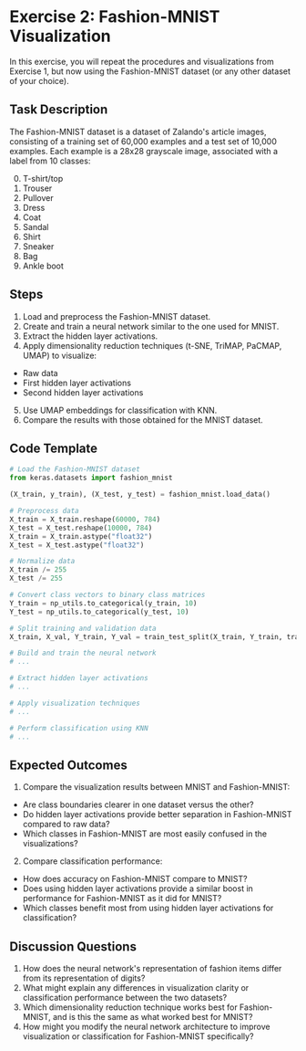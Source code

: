 # Exercise 2: Fashion-MNIST Visualization

In this exercise, you will repeat the procedures and visualizations from Exercise 1, but now using the Fashion-MNIST dataset (or any other dataset of your choice).

## Task Description

The Fashion-MNIST dataset is a dataset of Zalando's article images, consisting of a training set of 60,000 examples and a test set of 10,000 examples. Each example is a 28x28 grayscale image, associated with a label from 10 classes:

0. T-shirt/top
1. Trouser
2. Pullover
3. Dress
4. Coat
5. Sandal
6. Shirt
7. Sneaker
8. Bag
9. Ankle boot

## Steps

1. Load and preprocess the Fashion-MNIST dataset.
2. Create and train a neural network similar to the one used for MNIST.
3. Extract the hidden layer activations.
4. Apply dimensionality reduction techniques (t-SNE, TriMAP, PaCMAP, UMAP) to visualize:
- Raw data
- First hidden layer activations
- Second hidden layer activations
5. Use UMAP embeddings for classification with KNN.
6. Compare the results with those obtained for the MNIST dataset.

## Code Template

```python
# Load the Fashion-MNIST dataset
from keras.datasets import fashion_mnist

(X_train, y_train), (X_test, y_test) = fashion_mnist.load_data()

# Preprocess data
X_train = X_train.reshape(60000, 784)
X_test = X_test.reshape(10000, 784)
X_train = X_train.astype("float32")
X_test = X_test.astype("float32")

# Normalize data
X_train /= 255
X_test /= 255

# Convert class vectors to binary class matrices
Y_train = np_utils.to_categorical(y_train, 10)
Y_test = np_utils.to_categorical(y_test, 10)

# Split training and validation data
X_train, X_val, Y_train, Y_val = train_test_split(X_train, Y_train, train_size=5/6)

# Build and train the neural network
# ...

# Extract hidden layer activations
# ...

# Apply visualization techniques
# ...

# Perform classification using KNN
# ...
```

## Expected Outcomes

1. Compare the visualization results between MNIST and Fashion-MNIST:
- Are class boundaries clearer in one dataset versus the other?
- Do hidden layer activations provide better separation in Fashion-MNIST compared to raw data?
- Which classes in Fashion-MNIST are most easily confused in the visualizations?

2. Compare classification performance:
- How does accuracy on Fashion-MNIST compare to MNIST?
- Does using hidden layer activations provide a similar boost in performance for Fashion-MNIST as it did for MNIST?
- Which classes benefit most from using hidden layer activations for classification?

## Discussion Questions

1. How does the neural network's representation of fashion items differ from its representation of digits?
2. What might explain any differences in visualization clarity or classification performance between the two datasets?
3. Which dimensionality reduction technique works best for Fashion-MNIST, and is this the same as what worked best for MNIST?
4. How might you modify the neural network architecture to improve visualization or classification for Fashion-MNIST specifically?